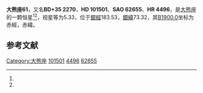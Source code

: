 {{Starbox begin
| name = 大熊座61
}}
{{Starbox observe
| epoch = [[J2000.0|J2000.0]]
| constell = [[大熊座|大熊座]]<ref name=SIMBAD>{{cite web
 | url=http://simbad.u-strasbg.fr/simbad/sim-id?Ident=HR+4496
 | title=Pulsating variable Star
 | publisher=Centre de Données astronomiques de Strasbourg
 | work=SIMBAD
 | accessdate=2012-07-13
 | archive-date=2020-11-03
 | archive-url=https://web.archive.org/web/20201103181255/http://simbad.u-strasbg.fr/simbad/sim-id?Ident=HR+4496
 | dead-url=no
 }}</ref><ref name=DATA>{{cite web
 | url=http://vizier.u-strasbg.fr/viz-bin/VizieR-5?-out.add=.&-source=5050&-corr=PK=HR&-out.max=9999&HR=4496
 | title=VizieR Detailed Page
 | accessdate=2012-07-13
 | archive-date=2020-11-03
 | archive-url=https://web.archive.org/web/20201103162751/http://vizier.u-strasbg.fr/viz-bin/VizieR-5?-out.add=.&-source=5050&-corr=PK=HR&-out.max=9999&HR=4496
 | dead-url=no
 }}</ref>
| 星官 = 
| ra = {{RA|11|41|3}}<ref name=SIMBAD /><ref name=DATA />
| dec = {{DEC|+34|12|6}}<ref name=SIMBAD /><ref name=DATA />
| appmag_v = 5.33<ref name=SIMBAD /><ref name=DATA />
}}
{{Starbox character
| class = G8V<ref name=SIMBAD /><ref name=DATA />
| b-v = 0.72<ref name=SIMBAD /><ref name=DATA />
| u-b = 0.25<ref name=SIMBAD /><ref name=DATA />
| r-i = 0.36<ref name=SIMBAD /><ref name=DATA />
| variable = 
}}
{{Starbox astrometry
| radial_v = 0.25
| prop_mo_ra = -5
| parallax = 0.119
| p_error = 
}}
{{Starbox catalog
| names =BD+35 2270，[[SAO星表|SAO]] 62655，[[HD星表|HD]] 101501，[[HR星表|HR]] 4496}}
{{Starbox reference |Simbad=HR+4496}}
{{Starbox end}}

'''大熊座61'''，又名'''BD+35 2270'''，'''HD 101501'''、'''SAO 62655'''、'''HR 4496'''，是[[大熊座|大熊座]]的一颗恒星<ref name=SIMBAD /><ref name=DATA />，视星等为5.33，位于[[銀道座標系|銀經]]183.53，[[銀道座標系|銀緯]]73.32，其[[B1900.0|B1900.0]]坐标为赤經{{RA|11|35|47.1}}，赤緯{{DEC|+34|73.32|0}}。

== 参考文献 ==
{{reflist}}

{{star-stub}}

{{大熊座恒星}}
[[Category:大熊座|Category:大熊座]]
[[Category:HD和HDE天體|101501]]
[[Category:HR天體|4496]]
[[Category:SAO天體|62655]]